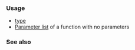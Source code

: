 {{cpp/keyword/title|{{tt|void}}}}
{{cpp/keyword/navbar}}

===Usage===
* [[cpp/language/types#void|{{tt|void}} type]]
* [[cpp/language/function#Parameter list|Parameter list]] of a function with no parameters

===See also===
{{cpp/keywords/fundamental types list}}

{{langlinks|de|es|fr|it|ja|pt|ru|zh}}